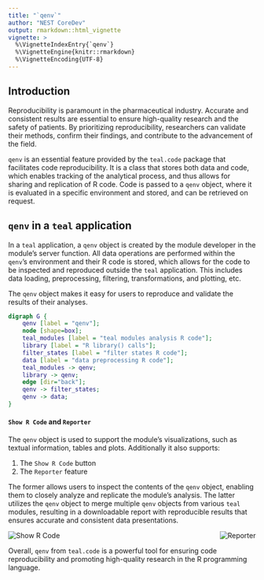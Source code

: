 ```yaml
---
title: "`qenv`"
author: "NEST CoreDev"
output: rmarkdown::html_vignette
vignette: >
  %\VignetteIndexEntry{`qenv`}
  %\VignetteEngine{knitr::rmarkdown}
  %\VignetteEncoding{UTF-8}
---
```


## Introduction

Reproducibility is paramount in the pharmaceutical industry. 
Accurate and consistent results are essential to ensure high-quality research and the safety of patients.
By prioritizing reproducibility, researchers can validate their methods, confirm their findings, and contribute to the advancement of the field.

`qenv` is an essential feature provided by the `teal.code` package that facilitates code reproducibility.
It is a class that stores both data and code, which enables tracking of the analytical process, and thus allows for sharing and replication of R code.
Code is passed to a `qenv` object, where it is evaluated in a specific environment and stored, and can be retrieved on request.

## `qenv` in a `teal` application

In a `teal` application, a `qenv` object is created by the module developer in the module's server function. All data operations are performed within the `qenv`'s environment and their R code is stored, which allows for the code to be inspected and reproduced outside the `teal` application. This includes data loading, preprocessing, filtering, transformations, and plotting, etc.

The `qenv` object makes it easy for users to reproduce and validate the results of their analyses.

```dot
digraph G {
    qenv [label = "qenv"];
    node [shape=box];
    teal_modules [label = "teal modules analysis R code"];
    library [label = "R library() calls"];
    filter_states [label = "filter states R code"];
    data [label = "data preprocessing R code"];
    teal_modules -> qenv;
    library -> qenv;
    edge [dir="back"];
    qenv -> filter_states;
    qenv -> data;
}
```

#### `Show R Code` and `Reporter`

The `qenv` object is used to support the module's visualizations, such as textual information, tables and plots. Additionally it also supports:

1. The `Show R Code` button
1. The `Reporter` feature

The former allows users to inspect the contents of the `qenv` object, enabling them to closely analyze and replicate the module's analysis.
The latter utilizes the `qenv` object to merge multiple `qenv` objects from various `teal` modules, resulting in a downloadable report with reproducible results that ensures accurate and consistent data presentations.

<a href="../../reference/figures/showrcode.jpg" target="_blank">
  <img title="Show R Code" src="../../man/figures/showrcode.jpg" align="left" style="max-width: 48%;"/>
</a>

<a href="./reporter.jpg" target="_blank">
  <img title="Reporter" src="./reporter.jpg" align="right" style="max-width: 48%;"/>
</a>

<div style="clear: both;"></div>

Overall, `qenv` from `teal.code` is a powerful tool for ensuring code reproducibility and promoting high-quality research in the R programming language.

